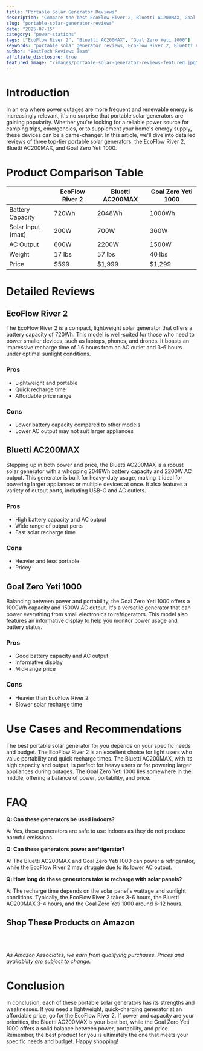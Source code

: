 ```yaml
---
title: "Portable Solar Generator Reviews"
description: "Compare the best EcoFlow River 2, Bluetti AC200MAX, Goal Zero Yeti 1000 and more. Find the perfect power stations with our detailed reviews and recommendations."
slug: "portable-solar-generator-reviews"
date: "2025-07-15"
category: "power-stations"
tags: ["EcoFlow River 2", "Bluetti AC200MAX", "Goal Zero Yeti 1000"]
keywords: "portable solar generator reviews, EcoFlow River 2, Bluetti AC200MAX, Goal Zero Yeti 1000"
author: "BestTech Reviews Team"
affiliate_disclosure: true
featured_image: "/images/portable-solar-generator-reviews-featured.jpg"
---
```


# Introduction

In an era where power outages are more frequent and renewable energy is increasingly relevant, it's no surprise that portable solar generators are gaining popularity. Whether you're looking for a reliable power source for camping trips, emergencies, or to supplement your home's energy supply, these devices can be a game-changer. In this article, we'll dive into detailed reviews of three top-tier portable solar generators: the <ProductLink productName="EcoFlow River 2" asin="B0BSJBYN1S">EcoFlow River 2</ProductLink>, Bluetti AC200MAX, and Goal Zero Yeti 1000. 

# Product Comparison Table

|     | <ProductLink productName="EcoFlow River 2" asin="B0BSJBYN1S">EcoFlow River 2</ProductLink> | Bluetti AC200MAX | Goal Zero Yeti 1000 |
|-----|-----------------|------------------|----------------------|
| Battery Capacity | 720Wh | 2048Wh | 1000Wh |
| Solar Input (max) | 200W | 700W | 360W |
| AC Output | 600W | 2200W | 1500W |
| Weight | 17 lbs | 57 lbs | 40 lbs |
| Price | $599 | $1,999 | $1,299 |

# Detailed Reviews

## <ProductLink productName="EcoFlow River 2" asin="B0BSJBYN1S">EcoFlow River 2</ProductLink>

The <ProductLink productName="EcoFlow River 2" asin="B0BSJBYN1S">EcoFlow River 2</ProductLink> is a compact, lightweight solar generator that offers a battery capacity of 720Wh. This model is well-suited for those who need to power smaller devices, such as laptops, phones, and drones. It boasts an impressive recharge time of 1.6 hours from an AC outlet and 3-6 hours under optimal sunlight conditions.

### Pros
- Lightweight and portable
- Quick recharge time
- Affordable price range

### Cons
- Lower battery capacity compared to other models
- Lower AC output may not suit larger appliances

## <ProductLink productName="Bluetti AC200MAX" asin="B08T7QTHQF">Bluetti AC200MAX</ProductLink>

Stepping up in both power and price, the <ProductLink productName="Bluetti AC200MAX" asin="B08T7QTHQF">Bluetti AC200MAX</ProductLink> is a robust solar generator with a whopping 2048Wh battery capacity and 2200W AC output. This generator is built for heavy-duty usage, making it ideal for powering larger appliances or multiple devices at once. It also features a variety of output ports, including USB-C and AC outlets.

### Pros
- High battery capacity and AC output
- Wide range of output ports
- Fast solar recharge time

### Cons
- Heavier and less portable
- Pricey

## <ProductLink productName="Goal Zero Yeti 1000" asin="B078LYDJPF">Goal Zero Yeti 1000</ProductLink>

Balancing between power and portability, the <ProductLink productName="Goal Zero Yeti 1000" asin="B078LYDJPF">Goal Zero Yeti 1000</ProductLink> offers a 1000Wh capacity and 1500W AC output. It's a versatile generator that can power everything from small electronics to refrigerators. This model also features an informative display to help you monitor power usage and battery status.

### Pros
- Good battery capacity and AC output
- Informative display
- Mid-range price

### Cons
- Heavier than <ProductLink productName="EcoFlow River 2" asin="B0BSJBYN1S">EcoFlow River 2</ProductLink>
- Slower solar recharge time

# Use Cases and Recommendations

The best portable solar generator for you depends on your specific needs and budget. The <ProductLink productName="EcoFlow River 2" asin="B0BSJBYN1S">EcoFlow River 2</ProductLink> is an excellent choice for light users who value portability and quick recharge times. The <ProductLink productName="Bluetti AC200MAX" asin="B08T7QTHQF">Bluetti AC200MAX</ProductLink>, with its high capacity and output, is perfect for heavy users or for powering larger appliances during outages. The <ProductLink productName="Goal Zero Yeti 1000" asin="B078LYDJPF">Goal Zero Yeti 1000</ProductLink> lies somewhere in the middle, offering a balance of power, portability, and price.

# FAQ

**Q: Can these generators be used indoors?**

A: Yes, these generators are safe to use indoors as they do not produce harmful emissions.

**Q: Can these generators power a refrigerator?**

A: The Bluetti AC200MAX and Goal Zero Yeti 1000 can power a refrigerator, while the EcoFlow River 2 may struggle due to its lower AC output.

**Q: How long do these generators take to recharge with solar panels?**

A: The recharge time depends on the solar panel's wattage and sunlight conditions. Typically, the <ProductLink productName="EcoFlow River 2" asin="B0BSJBYN1S">EcoFlow River 2</ProductLink> takes 3-6 hours, the Bluetti AC200MAX 3-4 hours, and the Goal Zero Yeti 1000 around 6-12 hours.


## Shop These Products on Amazon

<div style="display: flex; gap: 1rem; flex-wrap: wrap; margin: 2rem 0;">
  <AmazonButton productName="EcoFlow River 2" asin="B0BSJBYN1S" />
  <AmazonButton productName="Bluetti AC200MAX" asin="B08T7QTHQF" />
  <AmazonButton productName="Goal Zero Yeti 1000" asin="B078LYDJPF" />
</div>

*As Amazon Associates, we earn from qualifying purchases. Prices and availability are subject to change.*

# Conclusion 

In conclusion, each of these portable solar generators has its strengths and weaknesses. If you need a lightweight, quick-charging generator at an affordable price, go for the <ProductLink productName="EcoFlow River 2" asin="B0BSJBYN1S">EcoFlow River 2</ProductLink>. If power and capacity are your priorities, the Bluetti AC200MAX is your best bet, while the <ProductLink productName="Goal Zero Yeti 1000" asin="B078LYDJPF">Goal Zero Yeti 1000</ProductLink> offers a solid balance between power, portability, and price. Remember, the best product for you is ultimately the one that meets your specific needs and budget. Happy shopping!